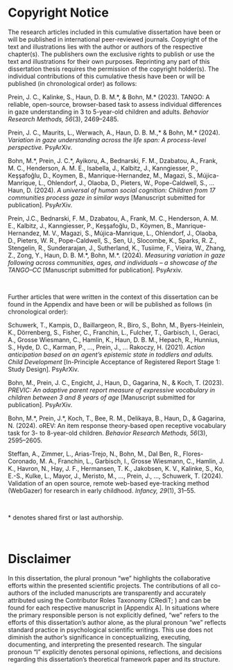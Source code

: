 # Copyright Notice {#copyright}

The research articles included in this cumulative dissertation have been or will be published in international peer-reviewed journals. Copyright of the text and illustrations lies with the author or authors of the respective chapter(s). The publishers own the exclusive rights to publish or use the text and illustrations for their own purposes. Reprinting any part of this dissertation thesis requires the permission of the copyright holder(s).
The individual contributions of this cumulative thesis have been or will be published (in chronological order) as follows:

Prein, J. C., Kalinke, S., Haun, D. B. M.\*, & Bohn, M.\* (2023). TANGO: A reliable, open-source, browser-based task to assess individual differences in gaze understanding in 3 to 5-year-old children and adults. *Behavior Research Methods, 56*(3), 2469–2485. \mbox{\url{https://doi.org/10.3758/s13428-023-02159-5}}

Prein, J. C., Maurits, L., Werwach, A., Haun, D. B. M.,\* & Bohn, M.\* (2024). *Variation in gaze understanding across the life span: A process-level perspective.* PsyArXiv. \mbox{\url{https://doi.org/10.31234/osf.io/dy73a}}

Bohn, M.\*, Prein, J. C.\*, Ayikoru, A., Bednarski, F. M., Dzabatou, A., Frank, M. C., Henderson, A. M. E., Isabella, J., Kalbitz, J., Kanngiesser, P., Keşşafoğlu, D., Koymen, B., Manrique-Hernandez, M., Magazi, S., Mújica-Manrique, L., Ohlendorf, J., Olaoba, D., Pieters, W., Pope-Caldwell, S., … Haun, D. (2024). *A universal of human social cognition: Children from 17 communities process gaze in similar ways* [Manuscript submitted for publication]. PsyArXiv. \mbox{\url{https://doi.org/10.31234/osf.io/z3ahv}}

Prein, J.C., Bednarski, F. M., Dzabatou, A., Frank, M. C., Henderson, A. M. E., Kalbitz, J., Kanngiesser, P., Keşşafoğlu, D., Köymen, B., Manrique-Hernandez, M. V., Magazi, S., Mújica-Manrique, L., Ohlendorf, J., Olaoba, D., Pieters, W. R., Pope-Caldwell, S., Sen, U., Slocombe, K., Sparks, R. Z., Stengelin, R., Sunderarajan, J., Sutherland, K., Tusiime, F., Vieira, W., Zhang, Z., Zong, Y., Haun, D. B. M.\*, Bohn, M.\*. (2024). *Measuring variation in gaze following across communities, ages, and individuals – a showcase of the TANGO–CC* [Manuscript submitted for publication]. PsyArxiv. \mbox{\url{https://doi.org/10.31234/osf.io/fcq2g}}

&nbsp;

Further articles that were written in the context of this dissertation can be found in the Appendix and have been or will be published as follows (in chronological order):

Schuwerk, T., Kampis, D., Baillargeon, R., Biro, S., Bohn, M., Byers-Heinlein, K., Dörrenberg, S., Fisher, C., Franchin, L., Fulcher, T., Garbisch, I., Geraci, A., Grosse Wiesmann, C., Hamlin, K., Haun, D. B. M., Hepach, R., Hunnius, S., Hyde, D. C., Karman, P., ..., Prein, J., ... Rakoczy, H. (2021). *Action anticipation based on an agent’s epistemic state in toddlers and adults. Child Development* [In-Principle Acceptance of Registered Report Stage 1: Study Design]. PsyArXiv. \mbox{\url{https://doi.org/10.31234/osf.io/x4jbm}}

Bohn, M., Prein, J. C., Engicht, J., Haun, D., Gagarina, N., & Koch, T. (2023). *PREVIC: An adaptive parent report measure of expressive vocabulary in children between 3 and 8 years of age* [Manuscript submitted for publication]. PsyArXiv. \mbox{\url{https://doi.org/10.31234/osf.io/hvncp}}

Bohn, M.\*, Prein, J.\*, Koch, T., Bee, R. M., Delikaya, B., Haun, D., & Gagarina, N. (2024). oREV: An item response theory-based open receptive vocabulary task for 3- to 8-year-old children. *Behavior Research Methods, 56*(3), 2595–2605. \mbox{\url{https://doi.org/10.3758/s13428-023-02169-3}}

Steffan, A., Zimmer, L., Arias-Trejo, N., Bohn, M., Dal Ben, R., Flores-Coronado, M. A., Franchin, L., Garbisch, I., Grosse Wiesmann, C., Hamlin, J. K., Havron, N., Hay, J. F., Hermansen, T. K., Jakobsen, K. V., Kalinke, S., Ko, E.-S., Kulke, L., Mayor, J., Meristo, M., …, Prein, J., …, Schuwerk, T. (2024). Validation of an open source, remote web-based eye-tracking method (WebGazer) for research in early childhood. *Infancy, 29*(1), 31–55. \mbox{\url{https://doi.org/10.1111/infa.12564}}

&nbsp;

\* denotes shared first or last authorship.

&nbsp;
&nbsp;
&nbsp;
&nbsp;

\begingroup
\renewcommand{\cleardoublepage}{}
\renewcommand{\clearpage}{}

# Disclaimer {#disclaimer}

In this dissertation, the plural pronoun "we" highlights the collaborative efforts within the presented scientific projects. The contributions of all co-authors of the included manuscripts are transparently and accurately attributed using the Contributor Roles Taxonomy (CRediT; \mbox{\url{https://credit.niso.org}}) and can be found for each respective manuscript in [Appendix A]. In situations where the primary responsible person is not explicitly defined, "we" refers to the efforts of this dissertation's author alone, as the plural pronoun "we" reflects standard practice in psychological scientific writings. This use does not diminish the author's significance in conceptualizing, executing, documenting, and interpreting the presented research. The singular pronoun "I" explicitly denotes personal opinions, reflections, and decisions regarding this dissertation's theoretical framework paper and its structure.
\endgroup
